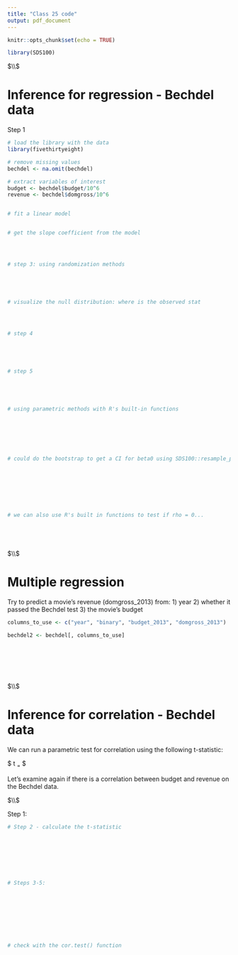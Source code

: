 ```yaml
---
title: "Class 25 code"
output: pdf_document
---
```


```r
knitr::opts_chunk$set(echo = TRUE)
```




```r

library(SDS100)


```






$\\$









# Inference for regression - Bechdel data


Step 1






```r



# load the library with the data
library(fivethirtyeight)

# remove missing values
bechdel <- na.omit(bechdel)

# extract variables of interest
budget <- bechdel$budget/10^6
revenue <- bechdel$domgross/10^6


# fit a linear model


# get the slope coefficient from the model




# step 3: using randomization methods





# visualize the null distribution: where is the observed stat




# step 4 





# step 5





# using parametric methods with R's built-in functions







# could do the bootstrap to get a CI for beta0 using SDS100::resample_pairs()








# we can also use R's built in functions to test if rho = 0...






```






$\\$






# Multiple regression



Try to predict a movie's revenue (domgross_2013) from:
  1) year
  2) whether it passed the Bechdel test
  3) the movie's budget

```r



columns_to_use <- c("year", "binary", "budget_2013", "domgross_2013")

bechdel2 <- bechdel[, columns_to_use]








```









$\\$






# Inference for correlation - Bechdel data


We can run a parametric test for correlation using the following t-statistic:

$ t ~=~ \frac{r\sqrt{n - 2}}{\sqrt{1 - r^2}}$


Let's examine again if there is a correlation between budget and revenue on the Bechdel data.



$\\$



Step 1:






```r


# Step 2 - calculate the t-statistic








# Steps 3-5: 









# check with the cor.test() function 



```









